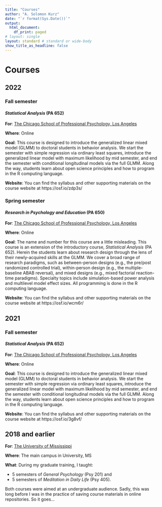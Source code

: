 ```yaml
---
title: "Courses"
author: "A. Solomon Kurz"
date: "`r format(Sys.Date())`"
output:
  html_document:
    df_print: paged
# layout: single
layout: standard # standard or wide-body
show_title_as_headline: false
---
```


# Courses

## 2022

### Fall semester

#### *Statistical Analysis* (PA 652)

**For**: [The Chicago School of Professional Psychology, Los Angeles](https://www.thechicagoschool.edu/learn/los-angeles/?utm_campus=105)

**Where**: Online

**Goal**: This course is designed to introduce the generalized linear mixed model (GLMM) to doctoral students in behavior analysis. We start the semester with simple regression via ordinary least squares, introduce the generalized linear model with maximum likelihood by mid semester, and end the semester with conditional longitudinal models via the full GLMM. Along the way, students learn about open science principles and how to program in the R computing language.

**Website**: You can find the syllabus and other supporting materials on the course website at https://osf.io/zdp3s/

### Spring semester

#### *Research in Psychology and Education* (PA 650)

**For**: [The Chicago School of Professional Psychology, Los Angeles](https://www.thechicagoschool.edu/learn/los-angeles/?utm_campus=105)

**Where**: Online

**Goal**: The name and number for this course are a little misleading. This course is an extension of the introductory course, *Statistical Analysis* (PA 652). Herein the students learn about research design through the lens of their newly-acquired skills at the GLMM. We cover a broad range of research paradigms, such as between-person designs (e.g., the pre/post randomized controlled trial), within-person design (e.g., the multiple-baseline ABAB reversal), and mixed designs (e.g., mixed factorial reaction-time paradigms). Specialty topics include simulation-based power analysis and multilevel model effect sizes. All programming is done in the R computing language.

**Website**: You can find the syllabus and other supporting materials on the course website at https://osf.io/wcm6r/

## 2021

### Fall semester

#### *Statistical Analysis* (PA 652)

**For**: [The Chicago School of Professional Psychology, Los Angeles](https://www.thechicagoschool.edu/learn/los-angeles/?utm_campus=105)

**Where**: Online

**Goal**: This course is designed to introduce the generalized linear mixed model (GLMM) to doctoral students in behavior analysis. We start the semester with simple regression via ordinary least squares, introduce the generalized linear model with maximum likelihood by mid semester, and end the semester with conditional longitudinal models via the full GLMM. Along the way, students learn about open science principles and how to program in the R computing language. 

**Website**: You can find the syllabus and other supporting materials on the course website at https://osf.io/3g8vf/

## 2018 and earlier

**For**: [The University of Mississippi](https://psychology.olemiss.edu/)

**Where**: The main campus in University, MS

**What**: During my graduate training, I taught:

* 5 semesters of *General Psychology* (Psy 201) and 
* 5 semesters of *Meditation in Daily Life* (Psy 405).

Both courses were aimed at an undergraduate audience. Sadly, this was long before I was in the practice of saving course materials in online repositories. So it goes...

